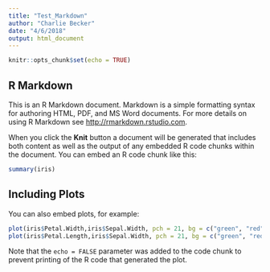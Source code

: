 ```yaml
---
title: "Test_Markdown"
author: "Charlie Becker"
date: "4/6/2018"
output: html_document
---
```


```r
knitr::opts_chunk$set(echo = TRUE)
```

## R Markdown

This is an R Markdown document. Markdown is a simple formatting syntax for authoring HTML, PDF, and MS Word documents. For more details on using R Markdown see <http://rmarkdown.rstudio.com>.

When you click the **Knit** button a document will be generated that includes both content as well as the output of any embedded R code chunks within the document. You can embed an R code chunk like this:

```r
summary(iris)
```

## Including Plots

You can also embed plots, for example:

```r
plot(iris$Petal.Width,iris$Sepal.Width, pch = 21, bg = c("green", "red", "blue")[unclass(iris$Species)])
plot(iris$Petal.Length,iris$Sepal.Width, pch = 21, bg = c("green", "red", "blue")[unclass(iris$Species)])
```

Note that the `echo = FALSE` parameter was added to the code chunk to prevent printing of the R code that generated the plot.
